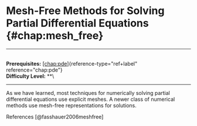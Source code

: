 # Mesh-Free Methods for Solving Partial Differential Equations \{#chap:mesh_free\}

------------------------------------------------------------------------

\
**Prerequisites:** [\[chap:pde\]](#chap:pde)\{reference-type="ref+label"
reference="chap:pde"\}\
**Difficulty Level:** \*\*\

------------------------------------------------------------------------

As we have learned, most techniques for numerically solving partial
differential equations use explicit meshes. A newer class of numerical
methods use mesh-free representations for solutions.

References [@fasshauer2006meshfree]
